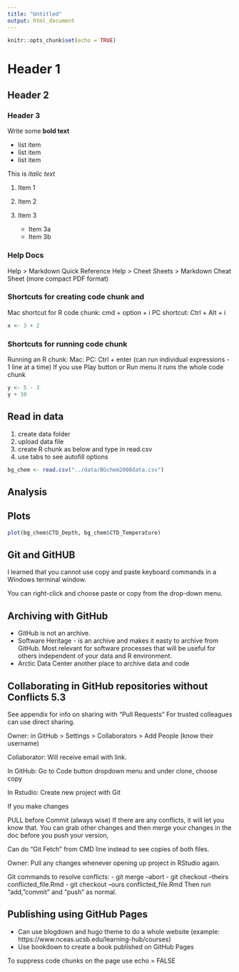 ```yaml
---
title: "Untitled"
output: html_document
---
```


```r
knitr::opts_chunk$set(echo = TRUE)
```

# Header 1

## Header 2

### Header 3

Write some **bold text**

-   list item
-   list item
-   list item

This is *italic text*

1.  Item 1

2.  Item 2

3.  Item 3

    -   Item 3a
    -   Item 3b

### Help Docs

Help > Markdown Quick Reference
Help > Cheet Sheets > Markdown Cheat Sheet (more compact PDF format)
    
### Shortcuts for creating code chunk and     

Mac shortcut for R code chunk: cmd + option + i
PC shortcut: Ctrl + Alt + i

```r
x <- 3 + 2
```

### Shortcuts for running code chunk 

Running an R chunk:
Mac: 
PC: Ctrl + enter (can run individual expressions - 1 line at a time)
If you use Play button or Run menu it runs the whole code chunk 

```r
y <- 5 - 3
y + 10
```
## Read in data

1. create data folder
1. upload data file
1. create R chunk as below and type in read.csv
1. use tabs to see autofill options

```r
bg_chem <- read.csv("../data/BGchem2008data.csv")
```




## Analysis

## Plots

```r
plot(bg_chem$CTD_Depth, bg_chem$CTD_Temperature)
```
 
## Git and GitHUB

I learned that you cannot use copy and paste keyboard commands in a Windows terminal window. 

You can right-click and choose paste or copy from the drop-down menu.

## Archiving with GitHub

- GitHub is not an archive.
- Software Heritage - is an archive and makes it easty to archive from GitHub. Most relevant for software processes that will be useful for others independent of your data and R environment.
- Arctic Data Center another place to archive data and code

## Collaborating in GitHub repositories without Conflicts 5.3

See appendix for info on sharing with "Pull Requests"
For trusted colleagues can use direct sharing.

Owner: in GitHub > Settings > Collaborators > Add People (know their username)

Collaborator: Will receive email with link. 

In GitHub: Go to Code button dropdown menu and under clone, choose copy

In Rstudio: Create new project with Git

If you make changes

PULL before Commit (always wise)
If there are any conflicts, it will let you know that. You can grab other changes and then merge your changes in the doc before you push your version,

Can do "Git Fetch" from CMD line instead to see copies of both files.

Owner: Pull any changes whenever opening up project in RStudio again.

Git commands to resolve conflicts:
- git merge --abort
- git checkout --theirs conflicted_file.Rmd
- git checkout --ours conflicted_file.Rmd
Then run "add, "commit" and "push" as normal.

## Publishing using GitHub Pages

- Can use blogdown and hugo theme to do a whole website (example: https://www.nceas.ucsb.edu/learning-hub/courses)
- Use bookdown to create a book published on GitHub Pages

To suppress code chunks on the page use echo = FALSE
```r

```


